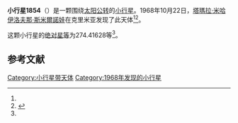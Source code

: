{{Infobox planet
| bgcolour = #FFFFC0
| name = 1854 Skvortsov
| symbol = 
| image = 
| caption = 
| discovery = yes
| discovery_ref = 
| discoverer = [[塔瑪拉·米哈伊洛夫那·斯米爾諾娃|塔瑪拉·米哈伊洛夫那·斯米爾諾娃]]
| discovery_site = [[克里米亚|克里米亚]] 
| discovered = 1968年10月22日
| designations = yes
| mp_name = 
| named_after = 
| alt_names = 1968 UE1/ 1962 HC / 1964 VC / 1964 XB
| mp_category = [[主带小行星|主带小行星]]
| orbit_ref = <ref name="a">[http://ssd.jpl.nasa.gov/sbdb.cgi?sstr=1854 1854 Skvortsov] {{Wayback|url=http://ssd.jpl.nasa.gov/sbdb.cgi?sstr=1854 |date=20210121083057 }}，小行星數據庫瀏覽器（JPL Small-Body Database Browser）－[[美国国家航空航天局|美国国家航空航天局]]喷气推进实验室</ref>
| epoch = 2456400.5 (2013年4月18日更新)
| aphelion = {{convert|2.8925763|AU|km|3|abbr=on|lk=out}}
| perihelion = {{convert|2.1830967|AU|km|3|abbr=on}}
| semimajor = {{convert|2.5378365|AU|km|3|abbr=on}}
| eccentricity = 0.1397804
| period = 1476.705464 [[日|日]]<br />4.04[[儒略年|儒略年]]
| avg_speed = 
| inclination = 4.89821
| asc_node = 189.30680
| mean_anomaly = 
| arg_peri = 274.41628
| satellites = 
| physical_characteristics = yes
| dimensions = 
| mass = 
| density = 
| surface_grav = 
| escape_velocity = 
| sidereal_day = 
| axial_tilt = 
| pole_ecliptic_lat = 
| pole_ecliptic_lon = 
| albedo = 
| temperatures= 
| temp_name1 = 
| mean_temp_1 = 
| max_temp_1 = 
| temp_name2 = 
| max_temp_2 = 
| spectral_type = 
| abs_magnitude = 274.41628
}}

'''小行星1854'''（{{lang-en|1854 Skvortsov}}）是一颗围绕[[太阳|太阳]][[公转|公转]]的[[小行星|小行星]]。1968年10月22日，[[塔瑪拉·米哈伊洛夫那·斯米爾諾娃|塔瑪拉·米哈伊洛夫那·斯米爾諾娃]]在克里米亚发现了此天体<ref name="a" /><ref>{{cite news|title=小行星列表|url=http://cfa-www.harvard.edu/iau/lists/NumberedMPs.txt|accessdate=2013-07-08|newspaper=哈佛大学|archive-date=2008-05-17|archive-url=https://web.archive.org/web/20080517010638/http://cfa-www.harvard.edu/iau/lists/NumberedMPs.txt|dead-url=no}}</ref>。

这颗小行星的[[绝对星等|绝对星等]]为274.41628等<ref name="a" />。

==参考文献==
{{reflist}}
{{Minor Planet Number|[[小行星1853|小行星1853]]|[[小行星1855|小行星1855]]}}

{{小天体}}

[[Category:小行星带天体|Category:小行星带天体]]
[[Category:1968年发现的小行星|Category:1968年发现的小行星]]

{{asteroid-stub}}
